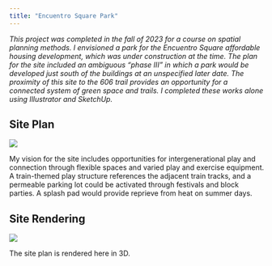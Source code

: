 ```yaml
---
title: "Encuentro Square Park"
---
```


*This project was completed in the fall of 2023 for a course on spatial planning methods. I envisioned a park for the Encuentro Square affordable housing development, which was under construction at the time. The plan for the site included an ambiguous "phase III" in which a park would be developed just south of the buildings at an unspecified later date. The proximity of this site to the 606 trail provides an opportunity for a connected system of green space and trails. I completed these works alone using Illustrator and SketchUp.*

## Site Plan

![](images/aerialimageryfinal.png)

My vision for the site includes opportunities for intergenerational play and connection through flexible spaces and varied play and exercise equipment. A train-themed play structure references the adjacent train tracks, and a permeable parking lot could be activated through festivals and block parties. A splash pad would provide reprieve from heat on summer days.

## Site Rendering

![](images/spatial%20intervention2greenroof.png)

The site plan is rendered here in 3D.
